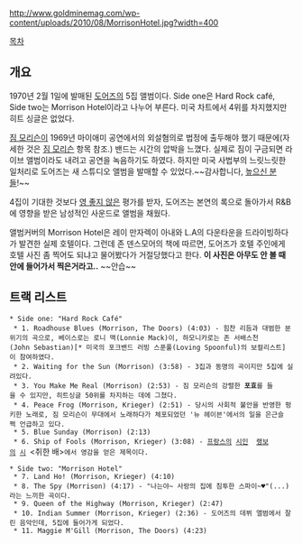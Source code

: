 http://www.goldminemag.com/wp-content/uploads/2010/08/MorrisonHotel.jpg?width=400

[[목차]]

== 개요 ==
1970년 2월 1일에 발매된 [[도어즈]]의 5집 앨범이다. Side one은 Hard Rock café, Side two는 Morrison Hotel이라고 나누어 부른다. 미국 차트에서 4위를 차지했지만 히트 싱글은 없었다.

[[짐 모리슨]]이 1969년 마이애미 공연에서의 외설혐의로 법정에 출두해야 했기 때문에(자세한 것은 [[짐 모리슨]] 항목 참조.) 밴드는 시간의 압박을 느꼈다. 실제로 짐이 구금되면 라이브 앨범이라도 내려고 공연을 녹음하기도 하였다. 하지만 미국 사법부의 느릿느릿한 일처리로 도어즈는 새 스튜디오 앨범을 발매할 수 있었다.~~감사합니다, [[높으신 분들]]!~~

4집이 기대한 것보다 [[영 좋지 않은]] 평가를 받자, 도어즈는 본연의 록으로 돌아가서 R&B에 영향을 받은 남성적인 사운드로 앨범을 채웠다.

앨범커버의 Morrison Hotel은 레이 만자렉이 아내와 L.A의 다운타운을 드라이빙하다가 발견한 실제 호텔이다. 그런데 존 덴스모어의 책에 따르면, 도어즈가 호텔 주인에게 호텔 사진 좀 찍어도 되냐고 물어봤다가 거절당했다고 한다. '''이 사진은 아무도 안 볼 때 안에 들어가서 찍은거라고..''' ~~안습~~

== 트랙 리스트 ==
 * Side one: "Hard Rock Café"
  * 1. Roadhouse Blues (Morrison, The Doors) (4:03) - 힘찬 리듬과 대범한 분위기의 곡으로, 베이스로는 로니 맥(Lonnie Mack)이, 하모니카로는 존 서배스천(John Sebastian)[* 미국의 포크밴드 러빙 스푼풀(Loving Spoonful)의 보컬리스트]이 참여하였다.
  * 2. Waiting for the Sun (Morrison) (3:58) - 3집과 동명의 곡이지만 5집에 실려있다.
  * 3. You Make Me Real (Morrison) (2:53) - 짐 모리슨의 강렬한 '''포효'''를 들을 수 있지만, 히트싱글 50위를 차지하는 데에 그쳤다.
  * 4. Peace Frog (Morrison, Krieger) (2:51) - 당시의 사회적 불안을 반영한 펑키한 노래로, 짐 모리슨이 무대에서 노래하다가 체포되었던 '뉴 헤이븐'에서의 일을 은근슬쩍 언급하고 있다.
  * 5. Blue Sunday (Morrison) (2:13)
  * 6. Ship of Fools (Morrison, Krieger) (3:08) - [[프랑스]]의 [[시인]]  [[랭보]]의 [[시]] <취한 배>에서 영감을 얻은 제목이다.

 * Side two: "Morrison Hotel"
  * 7. Land Ho! (Morrison, Krieger) (4:10)
  * 8. The Spy (Morrison) (4:17) - "나는야~ 사랑의 집에 침투한 스파이~♥"(...)라는 느끼한 곡이다.
  * 9. Queen of the Highway (Morrison, Krieger) (2:47)
  * 10. Indian Summer (Morrison, Krieger) (2:36) - 도어즈의 데뷔 앨범에서 잘린 음악인데, 5집에 들어가게 되었다.
  * 11. Maggie M'Gill (Morrison, The Doors) (4:23) 


